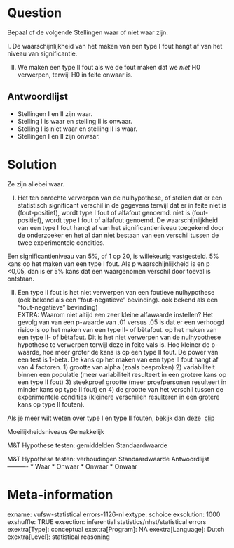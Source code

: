 Question
========
Bepaal of de volgende Stellingen waar of niet waar zijn.  
  
I. De waarschijnlijkheid van het maken van een type I fout hangt af van het niveau van significantie.  
  
II. We maken een type II fout als we de fout maken dat we *niet* H0 verwerpen, terwijl H0 in feite onwaar is.

Antwoordlijst
----------
* Stellingen I en II zijn waar.
* Stelling I is waar en stelling II is onwaar.
* Stelling I is niet waar en stelling II is waar.
* Stellingen I en II zijn onwaar.

Solution
========

Ze zijn allebei waar.  
  
I) Het ten onrechte verwerpen van de nulhypothese, of stellen dat er een statistisch significant verschil in de gegevens terwijl dat er in feite niet is (fout-positief), wordt type I fout of alfafout genoemd. niet is (fout-positief), wordt type I fout of alfafout genoemd. De waarschijnlijkheid van een type I fout hangt af van het significantieniveau toegekend door de onderzoeker en het al dan niet bestaan van een verschil tussen de twee experimentele condities.  
  
  
Een significantieniveau van 5%, of 1 op 20, is willekeurig vastgesteld. 5% kans op het maken van een type I fout. Als p waarschijnlijkheid is en p &lt;0,05, dan is er 5% kans dat een waargenomen verschil door toeval is ontstaan.  
  
  
II) Een type II fout is het niet verwerpen van een foutieve nulhypothese (ook bekend als een "fout-negatieve" bevinding). ook bekend als een "fout-negatieve" bevinding)  
EXTRA: Waarom niet altijd een zeer kleine alfawaarde instellen? Het gevolg van van een p-waarde van .01 versus .05 is dat er een verhoogd risico is op het maken van een type II- of bètafout. op het maken van een type II- of bètafout. Dit is het niet verwerpen van de nulhypothese hypothese te verwerpen terwijl deze in feite vals is. Hoe kleiner de p-waarde, hoe meer groter de kans is op een type II fout. De power van een test is 1-bèta. De kans op het maken van een type II fout hangt af van 4 factoren. 1) grootte van alpha (zoals besproken) 2) variabiliteit binnen een populatie (meer variabiliteit resulteert in een grotere kans op een type II fout) 3) steekproef grootte (meer proefpersonen resulteert in minder kans op type II fout) en 4) de grootte van het verschil tussen de experimentele condities (kleinere verschillen resulteren in een grotere kans op type II fouten).  
  
  
Als je meer wilt weten over type I en type II fouten, bekijk dan deze
 [clip](https://www.youtube.com/watch?v=ddEgwAwwB7A&index=6&list=PLyLpEs0x9BnkUdochj7JEC-2javLshojj)

Moeilijkheidsniveaus Gemakkelijk

M&T Hypothese testen: gemiddelden Standaardwaarde

M&T Hypothese testen: verhoudingen Standaardwaarde
Antwoordlijst
----------
* Waar
* Onwaar
* Onwaar
* Onwaar

Meta-information
================
exname: vufsw-statistical errors-1126-nl
extype: schoice
exsolution: 1000
exshuffle: TRUE
exsection: inferential statistics/nhst/statistical errors
exextra[Type]: conceptual
exextra[Program]: NA
exextra[Language]: Dutch
exextra[Level]: statistical reasoning

